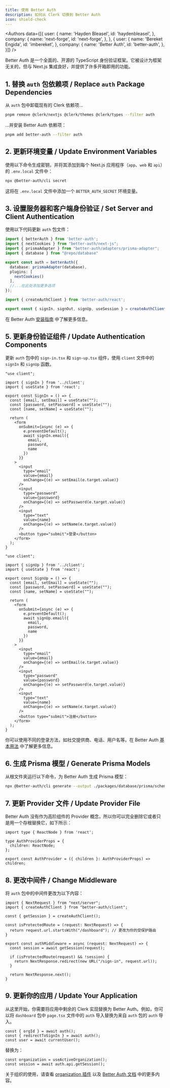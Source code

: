 ```yaml
---
title: 使用 Better Auth
description: 如何从 Clerk 切换到 Better Auth
icon: shield-check
---
```



<Authors data={[{
  user: {
    name: 'Hayden Bleasel',
    id: 'haydenbleasel',
  },
  company: {
    name: 'next-forge',
    id: 'next-forge',
  },
}, {
  user: {
    name: 'Bereket Engida',
    id: 'imbereket',
  },
  company: {
    name: 'Better Auth',
    id: 'better-auth',
  },
}]} />

Better Auth 是一个全面的、开源的 TypeScript 身份验证框架。它被设计为框架无关的，但与 Next.js 集成良好，并提供了许多开箱即用的功能。

## 1. 替换 `auth` 包依赖项 / Replace `auth` Package Dependencies

从 `auth` 包中卸载现有的 Clerk 依赖项...

```sh Terminal
pnpm remove @clerk/nextjs @clerk/themes @clerk/types --filter auth
```

...并安装 Better Auth 依赖项：

```sh Terminal
pnpm add better-auth --filter auth
```

## 2. 更新环境变量 / Update Environment Variables

使用以下命令生成密钥，并将其添加到每个 Next.js 应用程序（`app`、`web` 和 `api`）的 `.env.local` 文件中：

```sh Terminal
npx @better-auth/cli secret
```

这将在 `.env.local` 文件中添加一个 `BETTER_AUTH_SECRET` 环境变量。

## 3. 设置服务器和客户端身份验证 / Set Server and Client Authentication

使用以下代码更新 `auth` 包文件：

<CodeGroup>

  ```ts packages/auth/server.ts
  import { betterAuth } from 'better-auth';
  import { nextCookies } from "better-auth/next-js";
  import { prismaAdapter } from "better-auth/adapters/prisma-adapter";
  import { database } from "@repo/database"

  export const auth = betterAuth({
    database: prismaAdapter(database),
    plugins: [
      nextCookies()
    ],
    //...在此处添加更多选项
  });
  ```

  ```ts packages/auth/client.ts
  import { createAuthClient } from 'better-auth/react';

  export const { signIn, signOut, signUp, useSession } = createAuthClient();
  ```

</CodeGroup>

在 Better Auth [安装指南](https://www.better-auth.com/docs/installation) 中了解更多信息。

## 5. 更新身份验证组件 / Update Authentication Components

更新 `auth` 包中的 `sign-in.tsx` 和 `sign-up.tsx` 组件，使用 `client` 文件中的 `signIn` 和 `signUp` 函数。

<CodeGroup>

  ```tsx packages/auth/components/sign-in.tsx
  "use client";

  import { signIn } from '../client';
  import { useState } from 'react';

  export const SignIn = () => {
    const [email, setEmail] = useState("");
    const [password, setPassword] = useState("");
    const [name, setName] = useState("");

    return (
      <form
        onSubmit={async (e) => {
          e.preventDefault();
          await signIn.email({
            email,
            password,
            name
          })
        }}
      >
        <input
          type="email"
          value={email}
          onChange={(e) => setEmail(e.target.value)}
        />
        <input
          type="password"
          value={password}
          onChange={(e) => setPassword(e.target.value)}
        />
        <input
          type="text"
          value={name}
          onChange={(e) => setName(e.target.value)}
        />
        <button type="submit">登录</button>
      </form>
    );
  }
  ```

  ```tsx packages/auth/components/sign-up.tsx
  "use client";

  import { signUp } from '../client';
  import { useState } from 'react';

  export const SignUp = () => {
    const [email, setEmail] = useState("");
    const [password, setPassword] = useState("");
    const [name, setName] = useState("");

    return (
      <form
        onSubmit={async (e) => {
          e.preventDefault();
          await signUp.email({
            email,
            password,
            name
          })
        }}
      >
        <input
          type="email"
          value={email}
          onChange={(e) => setEmail(e.target.value)}
        />
        <input
          type="password"
          value={password}
          onChange={(e) => setPassword(e.target.value)}
        />
        <input
          type="text"
          value={name}
          onChange={(e) => setName(e.target.value)}
        />
        <button type="submit">注册</button>
      </form>
    );
  }
  ```

</CodeGroup>

你可以使用不同的登录方法，如社交提供商、电话、用户名等。在 Better Auth [基本用法](https://better-auth.com/docs/basic-usage) 中了解更多信息。

## 6. 生成 Prisma 模型 / Generate Prisma Models

从根文件夹运行以下命令，为 Better Auth 生成 Prisma 模型：

```sh Terminal
npx @better-auth/cli generate --output ./packages/database/prisma/schema.prisma
```

## 7. 更新 Provider 文件 / Update Provider File

Better Auth 没有作为高阶组件的 Provider 概念，所以你可以完全删除它或者只是用一个存根替换它，如下所示：

```tsx packages/auth/provider.tsx
import type { ReactNode } from 'react';

type AuthProviderProps = {
  children: ReactNode;
};

export const AuthProvider = ({ children }: AuthProviderProps) => children;
```

## 8. 更改中间件 / Change Middleware

将 `auth` 包中的中间件更改为以下内容：

```tsx packages/auth/middleware.ts
import { NextRequest } from "next/server";
import { createAuthClient } from "better-auth/client";

const { getSession } = createAuthClient();

const isProtectedRoute = (request: NextRequest) => {
  return request.url.startsWith("/dashboard"); // 更改为你的受保护路由
}

export const authMiddleware = async (request: NextRequest) => {
  const session = await getSession(request);
  
  if (isProtectedRoute(request) && !session) {
    return NextResponse.redirect(new URL("/sign-in", request.url));
  }
  
  return NextResponse.next();
}
```

## 9. 更新你的应用 / Update Your Application

从这里开始，你需要将应用中剩余的 Clerk 实现替换为 Better Auth。例如，你可以将 `dashboard` 包中 `page.tsx` 文件中的 `auth` 导入替换为来自 `auth` 包的 `auth` 导入。

```tsx page.tsx
const { orgId } = await auth();
const { redirectToSignIn } = await auth();
const user = await currentUser();
```

替换为：
    
```tsx page.tsx
const organization = useActiveOrganization();
const session = await auth.api.getSession();
```

关于组织的使用，请查看 [organization 插件](https://better-auth.com/docs/plugins/organization) 以及 [Better Auth 文档](https://better-auth.com/docs) 中的更多内容。
